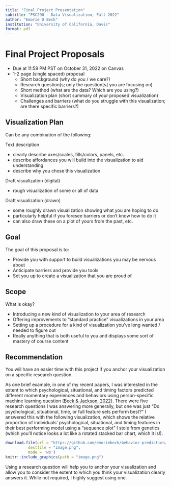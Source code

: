 ```yaml
---
title: "Final Project Presentation"
subtitle: "PSC290 - Data Visualization, Fall 2022"
author: "Emorie D Beck"
institution: "University of California, Davis"
format: pdf
---
```


# Final Project Proposals

* Due at 11:59 PM PST on October 31, 2022 on Canvas
* 1-2 page (single spaced) proposal
  + Short background (why do you / we care?)
  + Research question(s; only the question[s] you are focusing on)
  + Short method (what are the data? Which are you using?)
  + Visualization plan (short summary of your proposed visualization)
  + Challenges and barriers (what do you struggle with this visualization; are there specific barriers?)
  
## Visualization Plan

Can be any combination of the following: 

Text description

* clearly describe axes/scales, fills/colors, panels, etc. 
* describe affordances you will build into the visualization to aid understanding
* describe why you chose this visualization 

Draft visualization (digital)

* rough visualization of some or all of data

Draft visualization (drawn)

* some roughly drawn visualization showing what you are hoping to do
* particularly helpful if you foresee barriers or don't know how to do it
* can also draw these on a plot of yours from the past, etc. 
  
## Goal

The goal of this proposal is to: 

* Provide you with support to build visualizations you may be nervous about
* Anticipate barriers and provide you tools
* Set you up to create a visualization that you are proud of

## Scope

What is okay? 

* Introducing a new kind of visualization to your area of research
* Offering improvements to "standard practice" visualizations in your area
* Setting up a procedure for a kind of visualization you've long wanted / needed to figure out
* Really anything that is both useful to you and displays some sort of mastery of course content

## Recommendation

You will have an easier time with this project if you anchor your visualization on a specific research question. 

As one brief example, in one of my recent papers, I was interested in the extent to which psychological, situational, and timing factors predicted different momentary experiences and behaviors using person-specific machine learning question ([Beck \& Jackson, 2022](https://journals.sagepub.com/eprint/JJIZZFKKZZPZCIG9VGIU/full)). There were five research questions I was answering more generally, but one was just "Do psychological, situational, time, or full feature sets perform best?" I answered this with the following visualization, which shows the relative proportion of individuals' psychological, situational, and timing features in their best performing model using a "sequence plot" I stole from genetics (which you'll notice looks a lot like a rotated stacked bar chart, which it is!).  

```r
download.file(url = "https://github.com/emoriebeck/behavior-prediction/raw/main/05-results/05-figures/fig-3-seq-plot.png",
          destfile = "image.png",
          mode = 'wb')
knitr::include_graphics(path = "image.png")
```

Using a research question will help you to anchor your visualization and allow you to consider the extent to which you think your visualization clearly answers it. While not required, I highly suggest using one. 
